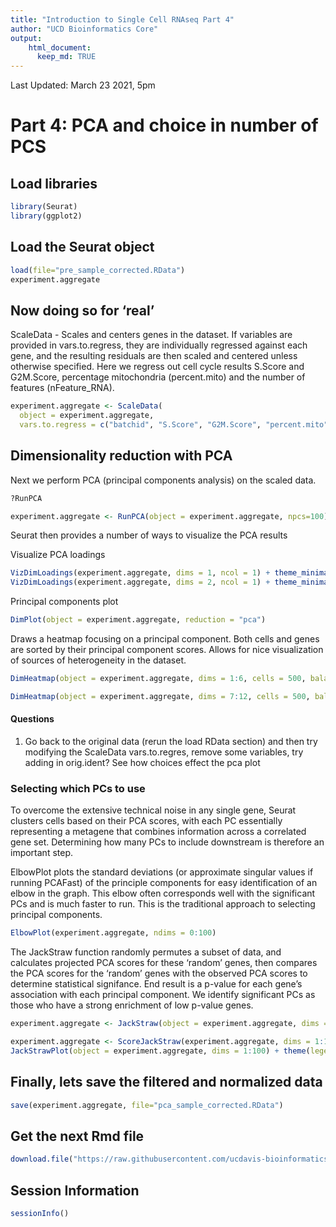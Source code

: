 ```yaml
---
title: "Introduction to Single Cell RNAseq Part 4"
author: "UCD Bioinformatics Core"
output:
    html_document:
      keep_md: TRUE
---
```


Last Updated: March 23 2021, 5pm

# Part 4: PCA and choice in number of PCS

## Load libraries
```r
library(Seurat)
library(ggplot2)
```

## Load the Seurat object
```r
load(file="pre_sample_corrected.RData")
experiment.aggregate
```


## Now doing so for 'real'

ScaleData - Scales and centers genes in the dataset. If variables are provided in vars.to.regress, they are individually regressed against each gene, and the resulting residuals are then scaled and centered unless otherwise specified. Here we regress out cell cycle results S.Score and G2M.Score, percentage mitochondria (percent.mito) and the number of features (nFeature_RNA).

```r
experiment.aggregate <- ScaleData(
  object = experiment.aggregate,
  vars.to.regress = c("batchid", "S.Score", "G2M.Score", "percent.mito", "nFeature_RNA"))
```

## Dimensionality reduction with PCA

Next we perform PCA (principal components analysis) on the scaled data.  

```r
?RunPCA
```

```r
experiment.aggregate <- RunPCA(object = experiment.aggregate, npcs=100)
```

Seurat then provides a number of ways to visualize the PCA results

Visualize PCA loadings
```r
VizDimLoadings(experiment.aggregate, dims = 1, ncol = 1) + theme_minimal(base_size = 8)
VizDimLoadings(experiment.aggregate, dims = 2, ncol = 1) + theme_minimal(base_size = 8)
```

Principal components plot
```r
DimPlot(object = experiment.aggregate, reduction = "pca")
```

Draws a heatmap focusing on a principal component. Both cells and genes are sorted by their principal component scores. Allows for nice visualization of sources of heterogeneity in the dataset.

```r
DimHeatmap(object = experiment.aggregate, dims = 1:6, cells = 500, balanced = TRUE)

DimHeatmap(object = experiment.aggregate, dims = 7:12, cells = 500, balanced = TRUE)
```

#### Questions

1. Go back to the original data (rerun the load RData section) and then try modifying the ScaleData vars.to.regres, remove some variables, try adding in orig.ident? See how choices effect the pca plot

### Selecting which PCs to use
To overcome the extensive technical noise in any single gene, Seurat clusters cells based on their PCA scores, with each PC essentially representing a metagene that combines information across a correlated gene set. Determining how many PCs to include downstream is therefore an important step.

ElbowPlot plots the standard deviations (or approximate singular values if running PCAFast) of the principle components for easy identification of an elbow in the graph. This elbow often corresponds well with the significant PCs and is much faster to run.  This is the traditional approach to selecting principal components.

```r
ElbowPlot(experiment.aggregate, ndims = 0:100)
```

The JackStraw function randomly permutes a subset of data, and calculates projected PCA scores for these 'random' genes, then compares the PCA scores for the 'random' genes with the observed PCA scores to determine statistical signifance. End result is a p-value for each gene's association with each principal component. We identify significant PCs as those who have a strong enrichment of low p-value genes.

```r
experiment.aggregate <- JackStraw(object = experiment.aggregate, dims = 100)
```

```r
experiment.aggregate <- ScoreJackStraw(experiment.aggregate, dims = 1:100)
JackStrawPlot(object = experiment.aggregate, dims = 1:100) + theme(legend.position="bottom")
```

## Finally, lets save the filtered and normalized data
```r
save(experiment.aggregate, file="pca_sample_corrected.RData")
```

## Get the next Rmd file
```r
download.file("https://raw.githubusercontent.com/ucdavis-bioinformatics-training/2021-August-Single-Cell-RNA-Seq-Analysis/master/data_analysis/scRNA_Workshop-PART5.Rmd", "scRNA_Workshop-PART5.Rmd")
```

## Session Information
```r
sessionInfo()
```
